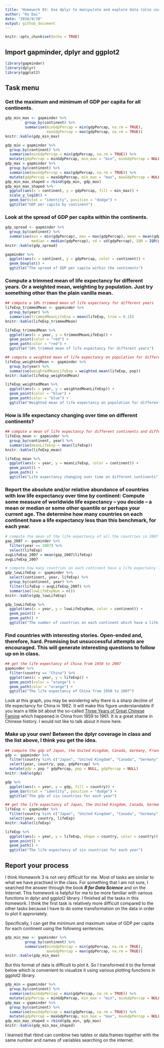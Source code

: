 ```yaml
---
title: 'Homework 03: Use dplyr to manipulate and explore data (also use ggplot2)'
author: "Ke Dai"
date: "2016/9/30"
output: github_document
---
```


```r
knitr::opts_chunk$set(echo = TRUE)
```

## Import gapminder, dplyr and ggplot2

```r
library(gapminder)
library(dplyr)
library(ggplot2)
```

## Task menu
### Get the maximum and minimum of GDP per capita for all continents.
```r
gdp_min_max <- gapminder %>% 
         group_by(continent) %>% 
         summarise(minGdpPercap = min(gdpPercap, na.rm = TRUE), 
                   maxGdpPercap = max(gdpPercap, na.rm = TRUE))
knitr::kable(gdp_min_max)
```
```r
gdp_min = gapminder %>% 
  group_by(continent) %>% 
  summarise(minGdpPercap = min(gdpPercap, na.rm = TRUE)) %>% 
  mutate(gdpPercap = minGdpPercap, min_max = "min", minGdpPercap = NULL) 
gdp_max = gapminder %>% 
  group_by(continent) %>% 
  summarise(maxGdpPercap = max(gdpPercap, na.rm = TRUE)) %>%    
  mutate(gdpPercap = maxGdpPercap, min_max = "max", maxGdpPercap = NULL) 
gdp_min_max_shaped = rbind(gdp_min, gdp_max)
gdp_min_max_shaped %>% 
  ggplot(aes(x = continent, y = gdpPercap, fill = min_max)) +
  scale_y_log10() +
  geom_bar(stat = "identity", position = "dodge") +
  ggtitle("GDP per capita by continent")
```

### Look at the spread of GDP per capita within the continents.
```r
gdp_spread <- gapminder %>% 
  group_by(continent) %>% 
  summarise(min = min(gdpPercap), max = max(gdpPercap), mean = mean(gdpPercap),
            median = median(gdpPercap), sd = sd(gdpPercap), IQR = IQR(gdpPercap))
knitr::kable(gdp_spread)
```
```r
gapminder %>% 
  ggplot(aes(x = continent, y = gdpPercap, color = continent)) +
  geom_boxplot() +
  ggtitle("The spread of GDP per capita within the continents")
```

### Compute a trimmed mean of life expectancy for different years. Or a weighted mean, weighting by population. Just try something other than the plain vanilla mean.
```r
## compute a 10% trimmed mean of life expectancy for different years
lifeExp_trimmedMean <- gapminder %>% 
  group_by(year) %>% 
  summarise(trimmedMeanLifeExp = mean(lifeExp, trim = 0.1))
knitr::kable(lifeExp_trimmedMean)
```
```r
lifeExp_trimmedMean %>% 
  ggplot(aes(x = year, y = trimmedMeanLifeExp)) +
  geom_point(color = "red") +
  geom_path(color = "red") +
  ggtitle("10% trimmed mean of life expectancy for different years")
```
```r
## compute a weighted mean of life expectancy on population for different years
lifeExp_weightedMean <- gapminder %>% 
  group_by(year) %>% 
  summarise(weightedMeanLifeExp = weighted.mean(lifeExp, pop))
knitr::kable(lifeExp_weightedMean)
```
```r
lifeExp_weightedMean %>% 
  ggplot(aes(x = year, y = weightedMeanLifeExp)) +
  geom_point(color = "blue") +
  geom_path(color = "blue") +
  ggtitle("Weighted mean of life expectancy on population for different years")
```

### How is life expectancy changing over time on different continents?
```r
## compute a mean of life expectancy for different continents and different years
lifeExp_mean <- gapminder %>% 
  group_by(continent, year) %>% 
  summarise(meanLifeExp = mean(lifeExp))
knitr::kable(lifeExp_mean)
```
```r
lifeExp_mean %>% 
  ggplot(aes(x = year, y = meanLifeExp, color = continent)) +
  geom_point() +
  geom_path() +
  ggtitle("Life expectancy changing over time on different continents")
```

### Report the absolute and/or relative abundance of countries with low life expectancy over time by continent: Compute some measure of worldwide life expectancy – you decide – a mean or median or some other quantile or perhaps your current age. The determine how many countries on each continent have a life expectancy less than this benchmark, for each year.
```r
# compute the mean of the life expectancy of all the countries in 2007 as the benchmark
gap_2007 <- gapminder %>% 
  filter(year == 2007) %>% 
  select(lifeExp)
avgLifeExp_2007 = mean(gap_2007$lifeExp)
avgLifeExp_2007

# compute how many countries on each continent have a life expectancy less than this benchmark for each year
gdp_lowLifeExp <- gapminder %>%
  select(continent, year, lifeExp) %>% 
  group_by(continent, year) %>% 
  filter(lifeExp < avgLifeExp_2007) %>% 
  summarise(lowLifeExpNum = n())
knitr::kable(gdp_lowLifeExp)
```
```r
gdp_lowLifeExp %>% 
  ggplot(aes(x = year, y = lowLifeExpNum, color = continent)) +
  geom_point() +
  geom_path() +
  ggtitle("The number of countries on each continent which have a life expectancy less than the worldwide average life expectancy in 2007 for each year")
```

### Find countries with interesting stories. Open-ended and, therefore, hard. Promising but unsuccessful attempts are encouraged. This will generate interesting questions to follow up on in class.
```r
## get the life expectancy of China from 1950 to 2007
gapminder %>% 
  filter(country == "China") %>% 
  ggplot(aes(x = year, y = lifeExp)) +
  geom_point(color = "orange") +
  geom_path(color = "orange") +
  ggtitle("The life expectancy of China from 1950 to 2007")
```

Look at this graph, you may be wondering why there is a sharp decline of life expectancy for China in 1962. It will make this figure understandable if you learn a little bit about the so-called <a href = "https://en.wikipedia.org/wiki/Great_Chinese_Famine">Three Years of Great Chinese Famine</a> which happened in China from 1959 to 1961. It is a great shame in Chinese history. I would not like to talk about it more here. 

### Make up your own! Between the dplyr coverage in class and the list above, I think you get the idea.
```r
## compute the gdp of Japan, the United Kingdom, Canada, Germany, France and China for each year
gdp <- gapminder %>% 
  filter(country %in% c("Japan", "United Kingdom", "Canada", "Germany", "France", "China")) %>% 
  select(year, country, pop, gdpPercap) %>% 
  mutate(gdp = pop * gdpPercap, pop = NULL, gdpPercap = NULL)
knitr::kable(gdp)
```
```r
gdp %>% 
  ggplot(aes(x = year, y = gdp, fill = country)) +
  geom_bar(stat = "identity", position = "dodge") +
  ggtitle("The gdp of six countries for each year")
```
```r
## get the life expectancy of Japan, the United Kingdom, Canada, Germany, France and China for each year
lifeExp <- gapminder %>% 
  filter(country %in% c("Japan", "United Kingdom", "Canada", "Germany", "France", "China")) %>% 
  select(year, country, lifeExp)
knitr::kable(lifeExp)
```
```r
lifeExp %>% 
  ggplot(aes(x = year, y = lifeExp, shape = country, color = country)) +
  geom_point() +
  geom_path() +
  ggtitle("The life expectancy of six countries for each year")
```

## Report your process
I think Homework 3 is not very difficult for me. Most of tasks are similar to what we have practised in the class. For something that I am not sure, I searched the answer through the book ***R for Data Science*** and on the Internet. This homework is helpful for me to be more familiar with various functions in dplyr and ggplot2 library. I finished all the tasks in this homework. I think the first task is relatively more difficult compared to the other tasks because I have to do some transformation on the data in order to plot it approriately. 

Specifically, I can get the minimum and maximum value of GDP per capita for each continent using the following sentences.
```r
gdp_min_max <- gapminder %>% 
         group_by(continent) %>% 
         summarise(minGdpPercap = min(gdpPercap, na.rm = TRUE), 
                   maxGdpPercap = max(gdpPercap, na.rm = TRUE))
knitr::kable(gdp_min_max)
```

But this format of data is difficult to plot it. So I transformed it to the format below which is convenient to visualize it using various plotting functions in ggplot2 library. 
```r
gdp_min = gapminder %>% 
  group_by(continent) %>% 
  summarise(minGdpPercap = min(gdpPercap, na.rm = TRUE)) %>% 
  mutate(gdpPercap = minGdpPercap, min_max = "min", minGdpPercap = NULL) 
gdp_max = gapminder %>% 
  group_by(continent) %>% 
  summarise(maxGdpPercap = max(gdpPercap, na.rm = TRUE)) %>%    
  mutate(gdpPercap = maxGdpPercap, min_max = "max", maxGdpPercap = NULL) 
gdp_min_max_shaped = rbind(gdp_min, gdp_max)
knitr::kable(gdp_min_max_shaped)
```

I learned that rbind can combine two tables or data.frames together with the same number and names of variables searching on the internet.

